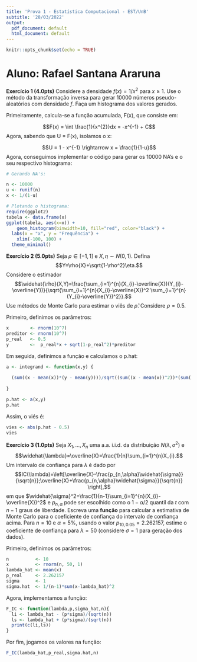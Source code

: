 ```yaml
---
title: 'Prova 1 - Estatística Computacional - EST/UnB'
subtitle: '28/03/2022'
output:
  pdf_document: default
  html_document: default
---
```


```r
knitr::opts_chunk$set(echo = TRUE)
```

# Aluno: Rafael Santana Araruna


 __Exercício 1 (4.0pts)__ Considere a densidade $f(x)=1/x^2$ para $x\geq 1$. Use o método da transformação inversa para gerar 10000 números pseudo-aleatórios com densidade $f$. Faça um histograma dos valores gerados.
 
Primeiramente, calcula-se a função acumulada, F(x), que consiste em:
 
$$F(x) = \int \frac{1}{x^{2}}dx = -x^{-1} + C$$
Agora, sabendo que U = F(x), isolamos o x:

$$U = 1 - x^{-1} \rightarrow x = \frac{1}{1-u}$$
Agora, conseguimos implementar o código para gerar os 10000 NA's e o seu respectivo histograma:

```r
# Gerando NA's:

n <- 10000
u <- runif(n)
x <- 1/(1-u)
```

```r
# Plotando o histograma:
require(ggplot2)
tabela <- data.frame(x)
ggplot(tabela, aes(x=x)) +
    geom_histogram(binwidth=10, fill="red", color="black") +
  labs(x = "x", y = "Frequência") +
    xlim(-100, 100) +
  theme_minimal()

```


 __Exercício 2 (5.0pts)__ Seja $\rho \in [-1,1]$ e $X,\eta\sim N(0,1)$. Defina 
$$Y=\rho{X}+\sqrt{1-\rho^2}\eta.$$ Considere o estimador 
$$\widehat{\rho}(X,Y)=\frac{\sum_{i=1}^{n}(X_{i}-\overline{X})(Y_{i}-\overline{Y})}{\sqrt{\sum_{i=1}^{n}(X_{i}-\overline{X})^2 \sum_{i=1}^{n}(Y_{i}-\overline{Y})^2}}.$$ 
Use métodos de Monte Carlo para estimar o viês de $\widehat{\rho}$. Considere ${\rho}=0.5$. 

Primeiro, definimos os parâmetros:

```r
x        <- rnorm(10^7) 
preditor <- rnorm(10^7)
p_real   <- 0.5
y        <-  p_real*x + sqrt(1-p_real^2)*preditor
```


Em seguida, definimos a função e calculamos o p.hat:
```r
a <- integrand <- function(x,y) {
  
  (sum((x - mean(x))*(y - mean(y))))/sqrt((sum((x - mean(x))^2))*(sum((y - mean(y))^2)))
   
}

p.hat <- a(x,y)
p.hat
```
Assim, o viés é:

```r
vies <- abs(p.hat - 0.5)
vies
```


 
 
 
 __Exercício 3 (1.0pts)__ Seja $X_{1},\ldots,X_{n}$ uma a.a. i.i.d. da distribuição $N(\lambda,\sigma^2)$ e
 $$\widehat{\lambda}=\overline{X}=\frac{1}{n}\sum_{i=1}^{n}X_{i}.$$
Um intervalo de confiança para $\lambda$ é dado por
$$IC(\lambda)=\left[\overline{X}-\frac{p_{n,\alpha}\widehat{\sigma}}{\sqrt{n}};\overline{X}+\frac{p_{n,\alpha}\widehat{\sigma}}{\sqrt{n}} \right],$$ em que 
$\widehat{\sigma}^2=\frac{1}{n-1}\sum_{i=1}^{n}(X_{i}-\overline{X})^2$ e $p_{n,\alpha}$ pode ser escolhido como o $1-\alpha/2$ quantil da $t$ com $n-1$ graus de liberdade. Escreva uma **função** para calcular a estimativa de Monte Carlo para o coeficiente de confiança do intervalo de confiança acima. Para $n = 10$ e $\alpha = 5\%$, usando o valor $p_{10,0.05} = 2.262157$, estime o coeficiente de confiança para $\lambda=50$ (considere $\sigma=1$ para geração dos dados). 


Primeiro, definimos os parâmetros:
```r
n          <- 10
x          <- rnorm(n, 50, 1)
lambda_hat <- mean(x)
p_real     <- 2.262157
sigma      <- 1
sigma.hat  <- 1/(n-1)*sum(x-lambda_hat)^2
```

Agora, implementamos a função:
```r
F_IC <- function(lambda,p,sigma_hat,n){
  li <- lambda_hat - (p*sigma)/(sqrt(n))
  ls <- lambda_hat + (p*sigma)/(sqrt(n))
  print(c(li,ls))
}
```

Por fim, jogamos os valores na função:
```r
F_IC(lambda_hat,p_real,sigma.hat,n)
```

 
 